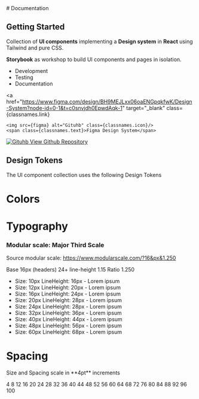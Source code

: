 
<Meta title="Documentation" />
# Documentation

## Getting Started
Collection of **UI components** implementing a **Design system** in **React** using Tailwind and pure CSS.

**Storybook** as workshop to build UI components and pages in isolation.
- Development
- Testing
- Documentation

<a
  href="https://www.figma.com/design/BH9MEJLxx06oaENGpqkfwK/Design-System?node-id=0-1&t=c0snvjdh0EpwdAqk-1"
  target="_blank"
  class={classnames.link}
>
    <img src={figma} alt="Gituhb" class={classnames.icon}/>
    <span class={classnames.text}>Figma Design System</span>
</a>
<a
  href="https://github.com/Labastidaa/design_system"
  target="_blank"
  class={classnames.link}
>
    <img src={github} alt="Gituhb" class={classnames.icon}/>
    <span class={classnames.text}>View Github Repository</span>
</a>

  


## Design Tokens
The UI component collection uses the following Design Tokens

# Colors
<Colors/>

# Typography
<div>
  <h3>Modular scale: Major Third Scale</h3>
  <div>Source modular scale: <a href="https://www.modularscale.com/?16&px&1.250">https://www.modularscale.com/?16&px&1.250</a></div>

  <p>Base 16px (headers) 24+ line-height 1.15 Ratio 1.250</p>
  
  <ul>
    <li>Size: 10px LineHeight: 16px - <span style={{ fontSize: '10px', lineHeight: '16px' }}>Lorem ipsum</span></li>
    <li>Size: 12px LineHeight: 20px - <span style={{ fontSize: '12px', lineHeight: '20px' }}>Lorem ipsum</span></li>
    <li>Size: 16px LineHeight: 24px - <span style={{ fontSize: '16px', lineHeight: '24px' }}>Lorem ipsum</span></li>
    <li>Size: 20px LineHeight: 28px - <span style={{ fontSize: '20px', lineHeight: '28px' }}>Lorem ipsum</span></li>
    <li>Size: 24px LineHeight: 28px - <span style={{ fontSize: '24px', lineHeight: '28px' }}>Lorem ipsum</span></li>
    <li>Size: 32px LineHeight: 36px - <span style={{ fontSize: '32px', lineHeight: '36px' }}>Lorem ipsum</span></li>
    <li>Size: 40px LineHeight: 44px - <span style={{ fontSize: '40px', lineHeight: '44px' }}>Lorem ipsum</span></li>
    <li>Size: 48px LineHeight: 56px - <span style={{ fontSize: '48px', lineHeight: '56px' }}>Lorem ipsum</span></li>
    <li>Size: 60px LineHeight: 68px - <span style={{ fontSize: '60px', lineHeight: '68px' }}>Lorem ipsum</span></li>
  </ul>

</div>

# Spacing
<div className='flex flex-col'>
  <p>Size and Spacing scale in **4pt** increments</p>
  <div className='flex gap-[8px]'>
  4
  8
  12
  16
  20
  24
  28
  32
  36
  40
  44
  48
  52
  56
  60
  64
  68
  72
  76
  80
  84
  88
  92
  96
  100
  </div>
  <div 
    className='flex w-full h-full'
    style={{display:"flex", flexDirection: "row", gap:"4px", padding: "4px", width: "100%", height: "100%"}}
  > 
    <div style={{backgroundColor: "hsl(0, 0%, 100%)", color:"hsl(0,0%,0%)", width:"4px", height:"20px"}}/>
    <div style={{backgroundColor: "hsl(0, 0%, 100%)", color:"hsl(0,0%,0%)", width:"8px", height:"20px"}}/>
    <div style={{backgroundColor: "hsl(0, 0%, 100%)", color:"hsl(0,0%,0%)", width:"12px", height:"20px"}}/>
    <div style={{backgroundColor: "hsl(0, 0%, 100%)", color:"hsl(0,0%,0%)", width:"16px", height:"20px"}}/>
    <div style={{backgroundColor: "hsl(0, 0%, 100%)", color:"hsl(0,0%,0%)", width:"20px", height:"20px"}}/>
    <div style={{backgroundColor: "hsl(0, 0%, 100%)", color:"hsl(0,0%,0%)", width:"24px", height:"20px"}}/>
    <div style={{backgroundColor: "hsl(0, 0%, 100%)", color:"hsl(0,0%,0%)", width:"28px", height:"20px"}}/>
    <div style={{backgroundColor: "hsl(0, 0%, 100%)", color:"hsl(0,0%,0%)", width:"32px", height:"20px"}}/>
    <div style={{backgroundColor: "hsl(0, 0%, 100%)", color:"hsl(0,0%,0%)", width:"36px", height:"20px"}}/>
    <div style={{backgroundColor: "hsl(0, 0%, 100%)", color:"hsl(0,0%,0%)", width:"40px", height:"20px"}}/>
    <div style={{backgroundColor: "hsl(0, 0%, 100%)", color:"hsl(0,0%,0%)", width:"44px", height:"20px"}}/>
    <div style={{backgroundColor: "hsl(0, 0%, 100%)", color:"hsl(0,0%,0%)", width:"48px", height:"20px"}}/>
    <div style={{backgroundColor: "hsl(0, 0%, 100%)", color:"hsl(0,0%,0%)", width:"52px", height:"20px"}}/>
    <div style={{backgroundColor: "hsl(0, 0%, 100%)", color:"hsl(0,0%,0%)", width:"56px", height:"20px"}}/>
    <div style={{backgroundColor: "hsl(0, 0%, 100%)", color:"hsl(0,0%,0%)", width:"60px", height:"20px"}}/>
    <div style={{backgroundColor: "hsl(0, 0%, 100%)", color:"hsl(0,0%,0%)", width:"64px", height:"20px"}}/>
    <div style={{backgroundColor: "hsl(0, 0%, 100%)", color:"hsl(0,0%,0%)", width:"68px", height:"20px"}}/>
    <div style={{backgroundColor: "hsl(0, 0%, 100%)", color:"hsl(0,0%,0%)", width:"72px", height:"20px"}}/>
    <div style={{backgroundColor: "hsl(0, 0%, 100%)", color:"hsl(0,0%,0%)", width:"76px", height:"20px"}}/>
    <div style={{backgroundColor: "hsl(0, 0%, 100%)", color:"hsl(0,0%,0%)", width:"80px", height:"20px"}}/>
    <div style={{backgroundColor: "hsl(0, 0%, 100%)", color:"hsl(0,0%,0%)", width:"84px", height:"20px"}}/>
    <div style={{backgroundColor: "hsl(0, 0%, 100%)", color:"hsl(0,0%,0%)", width:"88px", height:"20px"}}/>
    <div style={{backgroundColor: "hsl(0, 0%, 100%)", color:"hsl(0,0%,0%)", width:"92px", height:"20px"}}/>
    <div style={{backgroundColor: "hsl(0, 0%, 100%)", color:"hsl(0,0%,0%)", width:"96px", height:"20px"}}/>
    <div style={{backgroundColor: "hsl(0, 0%, 100%)", color:"hsl(0,0%,0%)", width:"100px", height:"20px"}}/>

  </div>  
</div>



